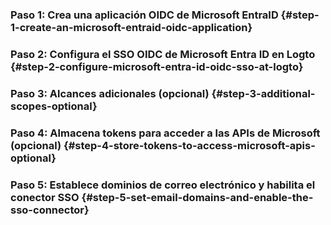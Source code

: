 
### Paso 1: Crea una aplicación OIDC de Microsoft EntraID \{#step-1-create-an-microsoft-entraid-oidc-application}

<Step1 />

### Paso 2: Configura el SSO OIDC de Microsoft Entra ID en Logto \{#step-2-configure-microsoft-entra-id-oidc-sso-at-logto}

<Step2 />

### Paso 3: Alcances adicionales (opcional) \{#step-3-additional-scopes-optional}

<Step3 />

### Paso 4: Almacena tokens para acceder a las APIs de Microsoft (opcional) \{#step-4-store-tokens-to-access-microsoft-apis-optional}

<Step4 />

### Paso 5: Establece dominios de correo electrónico y habilita el conector SSO \{#step-5-set-email-domains-and-enable-the-sso-connector}

<Step5 />
